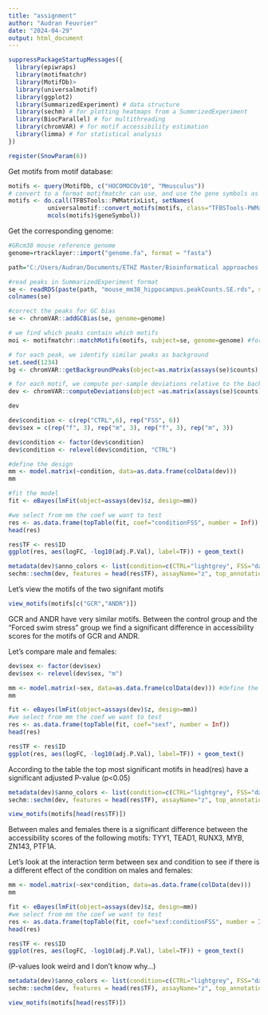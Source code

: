 ---
title: "assignment"
author: "Audran Feuvrier"
date: "2024-04-29"
output: html_document
---


```{r}
suppressPackageStartupMessages({
  library(epiwraps)
  library(motifmatchr)
  library(MotifDb)>
  library(universalmotif)
  library(ggplot2)
  library(SummarizedExperiment) # data structure
  library(sechm) # for plotting heatmaps from a SummrizedExperiment
  library(BiocParallel) # for multithreading
  library(chromVAR) # for motif accessibility estimation
  library(limma) # for statistical analysis
})

register(SnowParam(6))
```

Get motifs from motif database:
```{r}
motifs <- query(MotifDb, c("HOCOMOCOv10", "Mmusculus"))
# convert to a format motifmatchr can use, and use the gene symbols as names
motifs <- do.call(TFBSTools::PWMatrixList, setNames(
           universalmotif::convert_motifs(motifs, class="TFBSTools-PWMatrix"),
           mcols(motifs)$geneSymbol))
```

Get the corresponding genome:
```{r}
#GRcm38 mouse reference genome
genome=rtracklayer::import("genome.fa", format = "fasta")
```

```{r}
path="C:/Users/Audran/Documents/ETHZ Master/Bioinformatical approaches to regulatory genomics and epigenetics/assignments/week8"

#read peaks in SummarizedExperiment format
se <- readRDS(paste(path, "mouse_mm38_hippocampus.peakCounts.SE.rds", sep="/"))
colnames(se)
```


```{r}
#correct the peaks for GC bias
se <- chromVAR::addGCBias(se, genome=genome)
```



```{r}
# we find which peaks contain which motifs
moi <- motifmatchr::matchMotifs(motifs, subject=se, genome=genome) #for each se region if there is a motif in it

# for each peak, we identify similar peaks as background
set.seed(1234)
bg <- chromVAR::getBackgroundPeaks(object=as.matrix(assays(se)$counts), niterations=1000, bias=rowData(se)$bias)

# for each motif, we compute per-sample deviations relative to the background
dev <- chromVAR::computeDeviations(object =as.matrix(assays(se)$counts), annotations=as.matrix(assay(moi)), background_peaks=bg)

dev
```


```{r}
dev$condition <- c(rep("CTRL",6), rep("FSS", 6))
dev$sex = c(rep("f", 3), rep("m", 3), rep("f", 3), rep("m", 3))

dev$condition <- factor(dev$condition)
dev$condition <- relevel(dev$condition, "CTRL")

#define the design
mm <- model.matrix(~condition, data=as.data.frame(colData(dev))) 
mm
```

```{r}
#fit the model
fit <- eBayes(lmFit(object=assays(dev)$z, design=mm))

#we select from mm the coef we want to test
res <- as.data.frame(topTable(fit, coef="conditionFSS", number = Inf)) 
head(res)

res$TF <- res$ID
ggplot(res, aes(logFC, -log10(adj.P.Val), label=TF)) + geom_text() 
```

```{r}
metadata(dev)$anno_colors <- list(condition=c(CTRL="lightgrey", FSS="darkred"))
sechm::sechm(dev, features = head(res$TF), assayName="z", top_annotation = c("condition", "depth"))
```


Let's view the motifs of the two signifant motifs 
```{r}
view_motifs(motifs[c("GCR","ANDR")])
```


GCR and ANDR have very similar motifs.
Between the control group and the "Forced swim stress" group we find a significant difference in accessibility scores for the motifs of GCR and ANDR.

Let's compare male and females:
```{r}
dev$sex <- factor(dev$sex)
dev$sex <- relevel(dev$sex, "m")

mm <- model.matrix(~sex, data=as.data.frame(colData(dev))) #define the experimental design
mm
```

```{r}
fit <- eBayes(lmFit(object=assays(dev)$z, design=mm)) 
#we select from mm the coef we want to test
res <- as.data.frame(topTable(fit, coef="sexf", number = Inf)) 
head(res)

res$TF <- res$ID
ggplot(res, aes(logFC, -log10(adj.P.Val), label=TF)) + geom_text() 
```

According to the table the top most significant motifs in head(res) have a significant adjusted P-value (p<0.05)

```{r}
metadata(dev)$anno_colors <- list(condition=c(CTRL="lightgrey", FSS="darkred"))
sechm::sechm(dev, features = head(res$TF), assayName="z", top_annotation = c("condition", "depth"))
```

```{r}
view_motifs(motifs[head(res$TF)])
```

Between males and females  there is a significant difference between the accessibility scores of the following motifs: TYY1, TEAD1, RUNX3, MYB, ZN143, PTF1A. 


Let's look at the interaction term between sex and condition to see if there is a different effect of the condition on males and females:
```{r}
mm <- model.matrix(~sex*condition, data=as.data.frame(colData(dev))) 
mm
```

```{r}
fit <- eBayes(lmFit(object=assays(dev)$z, design=mm)) 
#we select from mm the coef we want to test
res <- as.data.frame(topTable(fit, coef="sexf:conditionFSS", number = Inf))
head(res)

res$TF <- res$ID
ggplot(res, aes(logFC, -log10(adj.P.Val), label=TF)) + geom_text() 
```


(P-values look weird and I don't know why...)

```{r}
metadata(dev)$anno_colors <- list(condition=c(CTRL="lightgrey", FSS="darkred"))
sechm::sechm(dev, features = head(res$TF), assayName="z", top_annotation = c("condition", "depth"))
```

```{r}
view_motifs(motifs[head(res$TF)])
```


